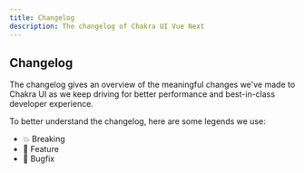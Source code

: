 ```yaml
---
title: Changelog
description: The changelog of Chakra UI Vue Next
---
```


## Changelog
The changelog gives an overview of the meaningful changes we've made to Chakra UI as we keep driving for better performance and best-in-class developer experience.

To better understand the changelog, here are some legends we use:

- 💥 Breaking
- 🚀 Feature
- 🐛 Bugfix
